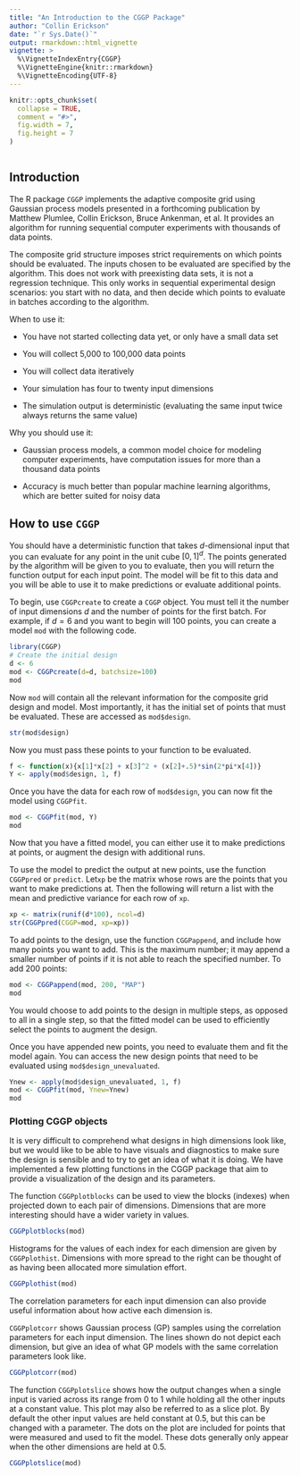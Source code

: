 ---
title: "An Introduction to the CGGP Package"
author: "Collin Erickson"
date: "`r Sys.Date()`"
output: rmarkdown::html_vignette
vignette: >
  %\VignetteIndexEntry{CGGP}
  %\VignetteEngine{knitr::rmarkdown}
  %\VignetteEncoding{UTF-8}
---

```{r, include = FALSE}
knitr::opts_chunk$set(
  collapse = TRUE,
  comment = "#>",
  fig.width = 7,
  fig.height = 7
)
```

```{r setup}

```

## Introduction

The R package `CGGP` implements the adaptive composite grid using
Gaussian process models presented in a forthcoming publication by
Matthew Plumlee, Collin Erickson, Bruce Ankenman, et al.
It provides an algorithm for running sequential computer experiments
with thousands of data points.

The composite grid structure imposes strict requirements on which points
should be evaluated.
The inputs chosen to be evaluated are specified by the algorithm.
This does not work with preexisting data sets,
it is not a regression technique.
This only works in sequential experimental design scenarios:
you start with no data, and then decide which points to evaluate
in batches according to the algorithm.


When to use it:

* You have not started collecting data yet, or only have a small data set

* You will collect 5,000 to 100,000 data points

* You will collect data iteratively

* Your simulation has four to twenty input dimensions

* The simulation output is deterministic (evaluating the same input twice
always returns the same value)


Why you should use it:

* Gaussian process models, a common model choice for modeling
computer experiments, have computation issues for more than
a thousand data points

* Accuracy is much better than popular machine learning algorithms,
which are better suited for noisy data




## How to use `CGGP`

You should have a deterministic function that takes $d$-dimensional input
that you can evaluate for any point in the unit cube $[0,1]^d$.
The points generated by the algorithm will be given to you to evaluate,
then you will return the function output for each input point.
The model will be fit to this data and you will be able to use it
to make predictions or evaluate additional points.

To begin, use `CGGPcreate` to create a `CGGP` object.
You must tell it the number of input dimensions $d$
and the number of points for the first batch.
For example, if $d=6$ and you want to begin will 100 points,
you can create a model `mod` with the following code.

```{r cggpcreate}
library(CGGP)
# Create the initial design
d <- 6
mod <- CGGPcreate(d=d, batchsize=100)
mod
```

Now `mod` will contain all the relevant information for the composite
grid design and model.
Most importantly, it has the initial set of points
that must be evaluated.
These are accessed as `mod$design`.

```{r}
str(mod$design)
```

Now you must pass these points to your function to be evaluated.

```{r}
f <- function(x){x[1]*x[2] + x[3]^2 + (x[2]+.5)*sin(2*pi*x[4])}
Y <- apply(mod$design, 1, f)
```

Once you have the data for each row of `mod$design`,
you can now fit the model using `CGGPfit`.


```{r cggpfit}
mod <- CGGPfit(mod, Y)
mod
```

Now that you have a fitted model, you can either use it to make
predictions at points, or augment the design with
additional runs.

To use the model to predict the output at new points,
use the function `CGGPpred` or `predict`.
Let`xp` be the matrix whose rows are the points that
you want to make predictions at.
Then the following will return a list with the
mean and predictive variance for each row of `xp`.

```{r cggppred}
xp <- matrix(runif(d*100), ncol=d)
str(CGGPpred(CGGP=mod, xp=xp))
```

To add points to the design, use the function `CGGPappend`,
and include how many points you want to add.
This is the maximum number; it may append a smaller number
of points if it is not able to reach the specified number.
To add 200 points:

```{r cggpappend}
mod <- CGGPappend(mod, 200, "MAP")
mod
```

You would choose to add points to the design in multiple steps,
as opposed to all in a single step,
so that the fitted model can be used to efficiently
select the points to augment the design.

Once you have appended new points, you need to evaluate them
and fit the model again.
You can access the new design points that need to be evaluated
using `mod$design_unevaluated`.

```{r updatefit}
Ynew <- apply(mod$design_unevaluated, 1, f)
mod <- CGGPfit(mod, Ynew=Ynew)
mod
```

### Plotting CGGP objects

It is very difficult to comprehend what designs in high
dimensions look like,
but we would like to be able to have visuals and diagnostics
to make sure the design is sensible and to try to get
an idea of what it is doing.
We have implemented a few plotting functions in the CGGP package
that aim to provide a visualization of the design
and its parameters.

The function `CGGPplotblocks` can be used to view the blocks (indexes)
when projected down to each pair of dimensions.
Dimensions that are more interesting should have a wider
variety in values.

```{r plotblocks}
CGGPplotblocks(mod)
```

Histograms for the values of each index for each dimension
are given by `CGGPplothist`.
Dimensions with more spread to the right can be thought of as
having been allocated more simulation effort.

```{r plothist}
CGGPplothist(mod)
```

The correlation parameters for each input dimension can also provide
useful information about how active each dimension is.

`CGGPplotcorr` shows Gaussian process (GP) samples using the correlation
parameters for each input dimension.
The lines shown do not depict each dimension,
but give an idea of what GP models with the same correlation parameters
look like.

```{r plotcorr}
CGGPplotcorr(mod)
```

The function `CGGPplotslice` shows how the output changes when a
single input is varied across its range from 0 to 1 while
holding all the other inputs at a constant value.
This plot may also be referred to as a slice plot.
By default the other input values are held constant at 0.5,
but this can be changed with a parameter.
The dots on the plot are included for points that were
measured and used to fit the model.
These dots generally only appear when the other dimensions are held at 0.5.

```{r plotslice}
CGGPplotslice(mod)
```



